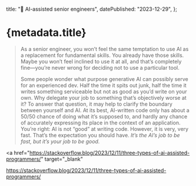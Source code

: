 
  title: "📝 AI-assisted senior engineers",
  datePublished: "2023-12-29",
};

# {metadata.title}

> As a senior engineer, you won’t feel the same temptation to use AI as a replacement for fundamental skills. You already have those skills. Maybe you won’t feel inclined to use it at all, and that’s completely fine—you’re never wrong for deciding not to use a particular tool.
>
> Some people wonder what purpose generative AI can possibly serve for an experienced dev. Half the time it spits out junk, half the time it writes something serviceable but not as good as you’d write on your own. Why delegate your job to something that’s objectively worse at it? To answer that question, it may help to clarify the boundary between yourself and AI. At its best, AI-written code only has about a 50/50 chance of doing what it’s supposed to, and hardly any chance of accurately expressing its place in the context of an application. You’re right: AI is not “good” at writing code. However, it is very, very fast. That’s the expectation you should have. _It’s the AI’s job to be fast, but it’s your job to be good._

<a
  href="https://stackoverflow.blog/2023/12/11/three-types-of-ai-assisted-programmers/"
  target="_blank"
>
  https://stackoverflow.blog/2023/12/11/three-types-of-ai-assisted-programmers/
</a>

<DatePublished dateTime={metadata.datePublished} />
